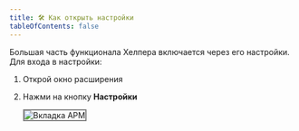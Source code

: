 ```yaml
---
title: 🛠 Как открыть настройки
tableOfContents: false
---
```



Большая часть функционала Хелпера включается через его настройки.\
Для входа в настройки:

1. Открой окно расширения
2. Нажми на кнопку **Настройки**

   <Image
     src={settingsButton}
     alt="Вкладка АРМ"
     style="border: 2px solid grey;"
   />
